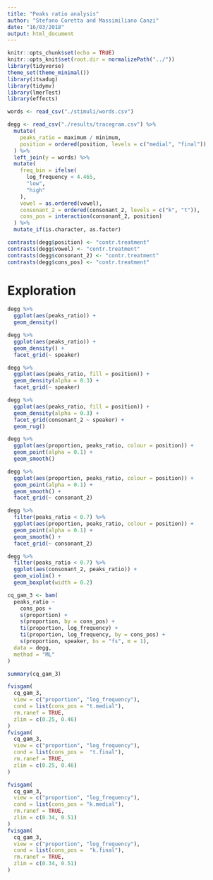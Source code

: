 ```yaml
---
title: "Peaks ratio analysis"
author: "Stefano Coretta and Massimiliano Canzi"
date: "16/03/2018"
output: html_document
---
```


```r
knitr::opts_chunk$set(echo = TRUE)
knitr::opts_knit$set(root.dir = normalizePath("../"))
library(tidyverse)
theme_set(theme_minimal())
library(itsadug)
library(tidymv)
library(lmerTest)
library(effects)
```

```r
words <- read_csv("./stimuli/words.csv")

degg <- read_csv("./results/tracegram.csv") %>%
  mutate(
    peaks_ratio = maximum / minimum,
    position = ordered(position, levels = c("medial", "final"))
  ) %>%
  left_join(y = words) %>%
  mutate(
    freq_bin = ifelse(
      log_frequency < 4.465,
      "low",
      "high"
    ),
    vowel = as.ordered(vowel),
    consonant_2 = ordered(consonant_2, levels = c("k", "t")),
    cons_pos = interaction(consonant_2, position)
  ) %>%
  mutate_if(is.character, as.factor)

contrasts(degg$position) <- "contr.treatment"
contrasts(degg$vowel) <- "contr.treatment"
contrasts(degg$consonant_2) <- "contr.treatment"
contrasts(degg$cons_pos) <- "contr.treatment"
```

# Exploration

```r
degg %>%
  ggplot(aes(peaks_ratio)) +
  geom_density()
```

```r
degg %>%
  ggplot(aes(peaks_ratio)) +
  geom_density() +
  facet_grid(~ speaker)
```

```r
degg %>%
  ggplot(aes(peaks_ratio, fill = position)) +
  geom_density(alpha = 0.3) +
  facet_grid(~ speaker)
```

```r
degg %>%
  ggplot(aes(peaks_ratio, fill = position)) +
  geom_density(alpha = 0.3) +
  facet_grid(consonant_2 ~ speaker) +
  geom_rug()
```

```r
degg %>%
  ggplot(aes(proportion, peaks_ratio, colour = position)) +
  geom_point(alpha = 0.1) +
  geom_smooth()
```

```r
degg %>%
  ggplot(aes(proportion, peaks_ratio, colour = position)) +
  geom_point(alpha = 0.1) +
  geom_smooth() +
  facet_grid(~ consonant_2)
```

```r
degg %>%
  filter(peaks_ratio < 0.7) %>%
  ggplot(aes(proportion, peaks_ratio, colour = position)) +
  geom_point(alpha = 0.1) +
  geom_smooth() +
  facet_grid(~ consonant_2)
```

```r
degg %>%
  filter(peaks_ratio < 0.7) %>%
  ggplot(aes(consonant_2, peaks_ratio)) +
  geom_violin() +
  geom_boxplot(width = 0.2)
```

```r
cq_gam_3 <- bam(
  peaks_ratio ~
    cons_pos +
    s(proportion) +
    s(proportion, by = cons_pos) +
    ti(proportion, log_frequency) +
    ti(proportion, log_frequency, by = cons_pos) +
    s(proportion, speaker, bs = "fs", m = 1),
  data = degg,
  method = "ML"
)

summary(cq_gam_3)
```

```r
fvisgam(
  cq_gam_3,
  view = c("proportion", "log_frequency"),
  cond = list(cons_pos = "t.medial"),
  rm.ranef = TRUE,
  zlim = c(0.25, 0.46)
)
fvisgam(
  cq_gam_3,
  view = c("proportion", "log_frequency"),
  cond = list(cons_pos =  "t.final"),
  rm.ranef = TRUE,
  zlim = c(0.25, 0.46)
)
```

```r
fvisgam(
  cq_gam_3,
  view = c("proportion", "log_frequency"),
  cond = list(cons_pos = "k.medial"),
  rm.ranef = TRUE,
  zlim = c(0.34, 0.51)
)
fvisgam(
  cq_gam_3,
  view = c("proportion", "log_frequency"),
  cond = list(cons_pos =  "k.final"),
  rm.ranef = TRUE,
  zlim = c(0.34, 0.51)
)
```
